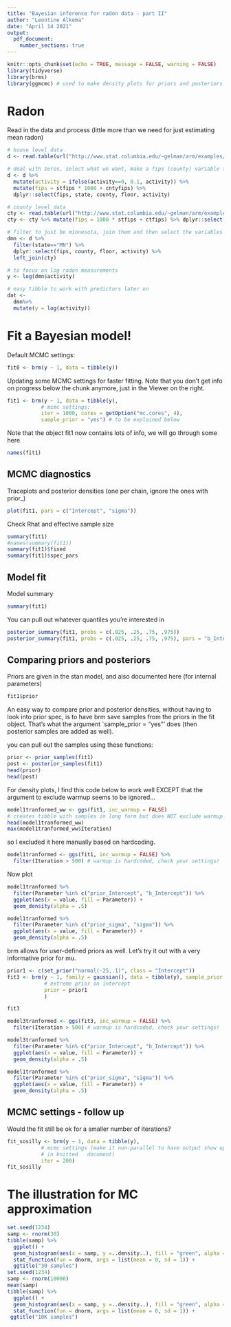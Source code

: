 ```yaml
---
title: "Bayesian inference for radon data - part II"
author: "Leontine Alkema"
date: "April 14 2021"
output: 
  pdf_document:
    number_sections: true
---
```


```r
knitr::opts_chunk$set(echo = TRUE, message = FALSE, warning = FALSE)
library(tidyverse)
library(brms)
library(ggmcmc) # used to make density plots for priors and posteriors 
```

# Radon

Read in the data and process (little more than we need for just estimating mean radon)
```r
# house level data
d <- read.table(url("http://www.stat.columbia.edu/~gelman/arm/examples/radon/srrs2.dat"), header=T, sep=",")

# deal with zeros, select what we want, make a fips (county) variable to match on 
d <- d %>% 
  mutate(activity = ifelse(activity==0, 0.1, activity)) %>% 
  mutate(fips = stfips * 1000 + cntyfips) %>%   
  dplyr::select(fips, state, county, floor, activity)

# county level data
cty <- read.table(url("http://www.stat.columbia.edu/~gelman/arm/examples/radon/cty.dat"), header = T, sep = ",")
cty <- cty %>% mutate(fips = 1000 * stfips + ctfips) %>% dplyr::select(fips, Uppm)

# filter to just be minnesota, join them and then select the variables of interest. 
dmn <- d %>% 
  filter(state=="MN") %>% 
  dplyr::select(fips, county, floor, activity) %>% 
  left_join(cty)

# to focus on log radon measurements
y <- log(dmn$activity)

# easy tibble to work with predictors later on
dat <- 
  dmn%>%
  mutate(y = log(activity))

```


# Fit a Bayesian model! 

Default MCMC settings: 
```r
fit0 <- brm(y ~ 1, data = tibble(y))
```

Updating some MCMC settings for faster fitting. Note that you don't get info on progress below the chunk anymore, just in the Viewer on the right.
```r
fit1 <- brm(y ~ 1, data = tibble(y),
           # mcmc settings:
           iter = 1000, cores = getOption("mc.cores", 4), 
           sample_prior = "yes") # to be explained below
```

Note that the object fit1 now contains lots of info, we will go through some here 
```r
names(fit1)
```


## MCMC diagnostics 
Traceplots and posterior densities (one per chain, ignore the ones with prior_)
```r
plot(fit1, pars = c("Intercept", "sigma")) 
```

Check Rhat and effective sample size
```r
summary(fit1) 
#names(summary(fit1))
summary(fit1)$fixed
summary(fit1)$spec_pars
```

## Model fit

Model summary
```r
summary(fit1)
```

You can pull out whatever quantiles you're interested in
```r
posterior_summary(fit1, probs = c(.025, .25, .75, .975))
posterior_summary(fit1, probs = c(.025, .25, .75, .975), pars = "b_Intercept")
```

## Comparing priors and posteriors 

Priors are given in the stan model, and also documented here (for internal parameters)
```r
fit1$prior 
```

An easy way to compare prior and posterior densities, without having to look into prior spec, is to have brm save samples from the priors in the fit object. That's what the argument   `sample_prior = "yes"' does (then posterior samples are added as well).

you can pull out the samples using these functions: 
```r
prior <- prior_samples(fit1)
post <- posterior_samples(fit1)
head(prior)
head(post)
```

For density plots, I find this code below to work well EXCEPT that the argument to exclude warmup seems to be ignored... 

```r
model1tranformed_ww <- ggs(fit1, inc_warmup = FALSE) 
# creates tibble with samples in long form but does NOT exclude warmup
head(model1tranformed_ww)
max(model1tranformed_ww$Iteration)
```
so I excluded it here manually based on hardcoding.

```r
model1tranformed <- ggs(fit1, inc_warmup = FALSE) %>%
  filter(Iteration > 500) # warmup is hardcoded, check your settings!
```

Now plot
```r
model1tranformed %>%
  filter(Parameter %in% c("prior_Intercept", "b_Intercept")) %>%
  ggplot(aes(x = value, fill = Parameter)) +
  geom_density(alpha = .5) 

model1tranformed %>%
  filter(Parameter %in% c("prior_sigma", "sigma")) %>%
  ggplot(aes(x = value, fill = Parameter)) +
  geom_density(alpha = .5)   
```
brm allows for user-defined priors as well. Let's try it out with a very informative prior for mu. 

```r
prior1 <- c(set_prior("normal(-25,.1)", class = "Intercept"))
fit3 <- brm(y ~ 1, family = gaussian(), data = tibble(y), sample_prior = "yes",
            # extreme prior on intercept
            prior = prior1
            )
```

```r
fit3
```

```r
model3tranformed <- ggs(fit3, inc_warmup = FALSE) %>%
  filter(Iteration > 500) # warmup is hardcoded, check your settings!
```


```r
model3tranformed %>%
  filter(Parameter %in% c("prior_Intercept", "b_Intercept")) %>%
  ggplot(aes(x = value, fill = Parameter)) +
  geom_density(alpha = .5) 

model1tranformed %>%
  filter(Parameter %in% c("prior_sigma", "sigma")) %>%
  ggplot(aes(x = value, fill = Parameter)) +
  geom_density(alpha = .5) 
```
## MCMC settings - follow up

Would the fit still be ok for a smaller number of iterations?
```r
fit_sosilly <- brm(y ~ 1, data = tibble(y),
           # mcmc settings (make it non-parallel to have output show up 
           # in knitted   document)
           iter = 200)
fit_sosilly
```


# The illustration for MC approximation

```r
set.seed(1234)
samp <- rnorm(30)
tibble(samp) %>%
  ggplot() +
  geom_histogram(aes(x = samp, y =..density..), fill = "green", alpha = 0.5) +
  stat_function(fun = dnorm, args = list(mean = 0, sd = 1)) +
  ggtitle("30 samples")
set.seed(1234)
samp <- rnorm(10000)
mean(samp)
tibble(samp) %>%
  ggplot() +
  geom_histogram(aes(x = samp, y =..density..), fill = "green", alpha = 0.5) +
  stat_function(fun = dnorm, args = list(mean = 0, sd = 1)) +
 ggtitle("10K samples")

  
```

